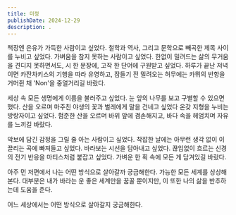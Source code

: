 ```yaml
---
title: 미정
publishDate: 2024-12-29
description: .
---
```


책장엔 은유가 가득한 사람이고 싶었다. 철학과 역사, 그리고 문학으로 빼곡한 제목 사이를 누비고 싶었다.
가벼움을 참지 못하는 사람이고 싶었다. 한없이 밀려드는 삶의 무거움을 견디지 못하면서도, 시 한 문장에, 고작 한 단어에 구원받고 싶었다.
하루가 끝난 저녁이면 카잔차키스의 기행을 따라 유영하고, 잠들기 전 밀려오는 허무에는 카뮈의 반항을 거머쥔 채 'Non'을 중얼거리길 바랐다.

세상 속 모든 생명에게 이름을 불러주고 싶었다. 눈 앞의 나무를 보고 구별할 수 있으면 했다. 산을 오르며 마주친 야생의 꽃과 벌레에게 말을 건네고 싶었다
온갖 지형을 누비는 방랑자이고 싶었다. 험준한 산을 오르며 바위 앞에 겸손해지고, 바다 속을 헤엄치며 자유를 느끼길 바랐다.

악보에 담긴 감정을 그릴 줄 아는 사람이고 싶었다. 착잡한 날에는 아무런 생각 없이 이끌리는 곡에 빠져들고 싶었다.
바라보는 시선을 담아내고 싶었다. 끊임없이 흐르는 신경의 전기 반응을 마티스처럼 붙잡고 싶었다. 가벼운 한 획 속에 모든 게 담겨있길 바랐다.

아주 먼 저편에서 나는 어떤 방식으로 살아갈까 궁금해한다. 가능한 모든 세계를 상상해본다. 대부분은 내가 바라는 운 좋은 세계만을 꿈꿀 뿐이지만, 이 또한 나의 삶을 반추하는데 도움을 준다.

어느 세상에서는 어떤 방식으로 살아갈지 궁금해한다.
